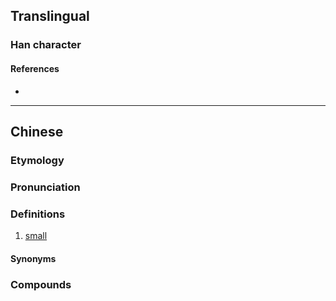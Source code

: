 {{character info}}
==Translingual==

===Han character===
{{Han char|rn=39|rad=子|as=05|sn=8|four=|canj=VSND|ids=⿱幼子}}

====References====
* {{Han ref|kx=0279.121|hdz=21015.051|uh=5B67|ud=23399}}

----

==Chinese==
{{zh-forms}}

===Etymology===
{{rfe|zh}}

===Pronunciation===
{{zh-pron
|cat=a
}}
{{rfp|zh}}

===Definitions===
{{zh-hanzi}}

# {{lb|zh|Hainanese}} [[small]]

====Synonyms====
{{zh-dial|小}}

===Compounds===
{{zh-der|孧囝}}